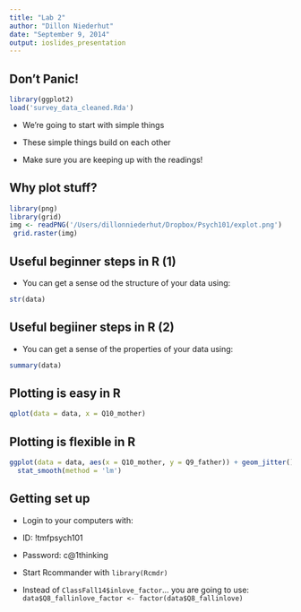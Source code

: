 ```yaml
---
title: "Lab 2"
author: "Dillon Niederhut"
date: "September 9, 2014"
output: ioslides_presentation
---
```


## Don't Panic!

```r
library(ggplot2)
load('survey_data_cleaned.Rda')
```


- We're going to start with simple things

- These simple things build on each other

- Make sure you are keeping up with the readings!

## Why plot stuff?

```r
library(png)
library(grid)
img <- readPNG('/Users/dillonniederhut/Dropbox/Psych101/explot.png')
 grid.raster(img)
```

## Useful beginner steps in R (1)

- You can get a sense od the structure of your data using:
```r
str(data)
```

## Useful begiiner steps in R (2)

- You can get a sense of the properties of your data using:
```r
summary(data)
```

## Plotting is easy in R

```r
qplot(data = data, x = Q10_mother)
```

## Plotting is flexible in R

```r
ggplot(data = data, aes(x = Q10_mother, y = Q9_father)) + geom_jitter() + 
  stat_smooth(method = 'lm')
```

## Getting set up

- Login to your computers with:

- ID: !tmfpsych101

- Password: c@1thinking

- Start Rcommander with ```library(Rcmdr)```

- Instead of ```ClassFall14$inlove_factor```... you are going to use:
```data$Q8_fallinlove_factor <- factor(data$Q8_fallinlove)```
